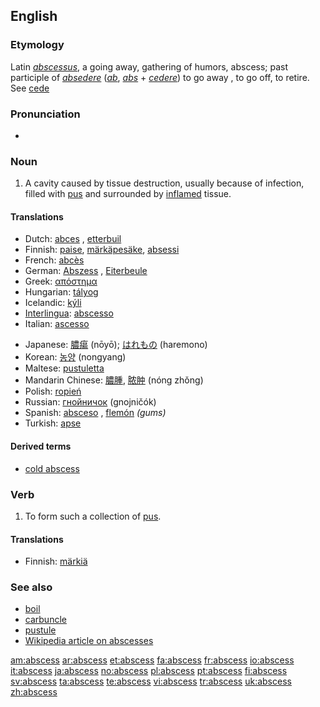 {{wikipedia}}
==English==

===Etymology===
Latin ''[[abscessus]]'', a going away, gathering of humors, abscess; past participle of ''[[absedere]]'' (''[[ab]]'', ''[[abs]]'' + ''[[cedere]]'') to go away , to go off, to retire. See [[cede]]

===Pronunciation===
*{{audio|en-uk-abscess.ogg|Audio (UK)}}

===Noun===
{{en-noun|abscess|es}}

# {{pathology}} A cavity caused by tissue destruction, usually because of infection, filled with [[pus]] and surrounded by [[inflame|inflamed]] tissue.

====Translations====
{{trans-top|cavity filled with pus}}
*Dutch: [[abces]] {{n}}, [[etterbuil]] {{m}}
*Finnish: [[paise]], [[märkäpesäke]], [[absessi]]
*French: [[abcès]] {{m}}
*German: [[Abszess]] {{m}}, [[Eiterbeule]] {{f}}
*Greek: [[απόστημα]] {{n}}
*Hungarian: [[tályog]]
*Icelandic: [[kýli]] {{n}}
*[[Interlingua]]: [[abscesso]]
*Italian: [[ascesso]] {{m}}
{{trans-mid}}
*Japanese: [[膿瘍]] (nōyō); [[はれもの]] (haremono)
*Korean: [[농양]] (nongyang)
*Maltese: [[pustuletta]]
*Mandarin Chinese: [[膿腫]], [[脓肿]] (nóng zhǒng)
*Polish: [[ropień]] {{m}}
*Russian: [[гнойничок]] (gnojničók) {{m}}
*Spanish: [[absceso]] {{m}}, [[flemón]] {{m}} ''(gums)''
*Turkish: [[apse]]
{{trans-bottom}}

====Derived terms====
* [[cold abscess]]

===Verb===
{{en-verb|abscess|es}}

# {{intransitive}} To form such a collection of [[pus]].

====Translations====
{{trans-top|to form an abscess}}
*Finnish: [[märkiä]]
{{trans-mid}}
{{trans-bottom}}

===See also===
*[[boil]]
*[[carbuncle]]
*[[pustule]]
*[[w:Abscess|Wikipedia article on abscesses]]

[[am:abscess]]
[[ar:abscess]]
[[et:abscess]]
[[fa:abscess]]
[[fr:abscess]]
[[io:abscess]]
[[it:abscess]]
[[ja:abscess]]
[[no:abscess]]
[[pl:abscess]]
[[pt:abscess]]
[[fi:abscess]]
[[sv:abscess]]
[[ta:abscess]]
[[te:abscess]]
[[vi:abscess]]
[[tr:abscess]]
[[uk:abscess]]
[[zh:abscess]]